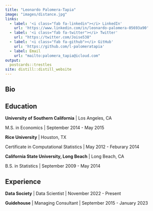 ```yaml
---
title: "Leonardo Palomera-Tapia"
image: "images/distance.jpg"
links:
  - label: '<i class="fab fa-linkedin"></i> LinkedIn'
    url: 'https://www.linkedin.com/in/leonardo-palomera-05693a90'
  - label: '<i class="fab fa-twitter"></i> Twitter'
    url: "https://twitter.com/Joise538"
  - label: '<i class="fab fa-github"></i> GitHub'
    url: 'https://github.com/l-palomeratapia'
  - label: Email
    url: "mailto:palomera_tapia@icloud.com"
output:
  postcards::trestles
site: distill::distill_website
---
```


## Bio


## Education

**University of Southern California** | Los Angeles, CA

M.S. in Economics | September 2014 - May 2015

**Rice University** | Houston, TX

Certificate in Computational Statistics | May 2012 - Feburary 2014

**California State University, Long Beach** | Long Beach, CA

B.S. in Statistics | September 2009 - May 2014

## Experience

**Data Society** | Data Scientist | November 2022 - Present

**Guidehouse** | Managing Consultant | September 2015 - January 2023
